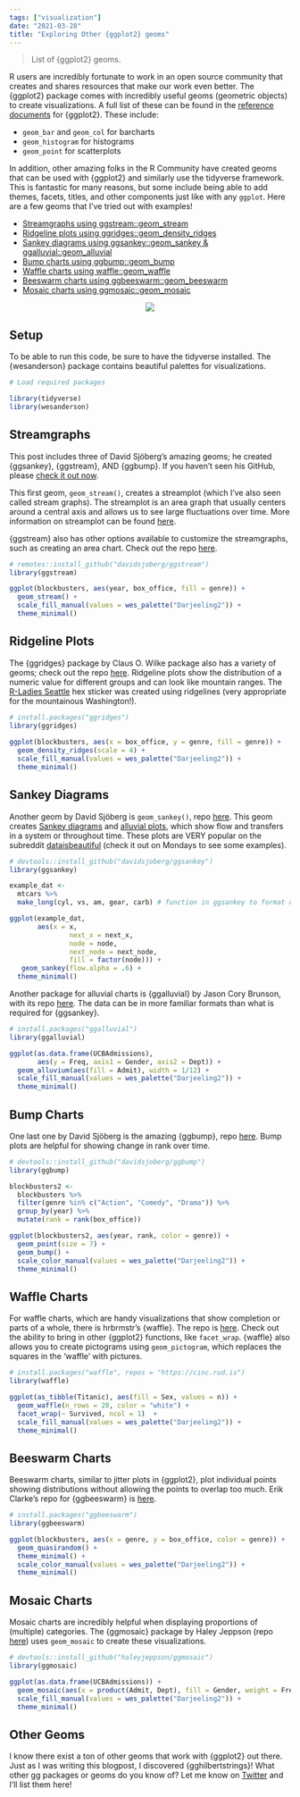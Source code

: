 ```yaml
---
tags: ["visualization"]
date: "2021-03-28"
title: "Exploring Other {ggplot2} geoms"
---
```


> List of {ggplot2} geoms.

<!--more-->

R users are incredibly fortunate to work in an open source community that creates and shares resources that make our work even better. The {ggplot2} package comes with incredibly useful geoms (geometric objects) to create visualizations. A full list of these can be found in the [reference documents](https://ggplot2.tidyverse.org/reference/) for {ggplot2}. These include:

* `geom_bar` and `geom_col` for barcharts
* `geom_histogram` for histograms
* `geom_point` for scatterplots

In addition, other amazing folks in the R Community have created geoms that can be used with {ggplot2} and similarly use the tidyverse framework. This is fantastic for many reasons, but some include being able to add themes, facets, titles, and other components just like with any `ggplot`. Here are a few geoms that I've tried out with examples!

* [Streamgraphs using ggstream::geom_stream](#streamgraphs)
* [Ridgeline plots using ggridges::geom_density_ridges](#ridgeline-plots)
* [Sankey diagrams using ggsankey::geom_sankey & ggalluvial::geom_alluvial](#sankey-diagrams)
* [Bump charts using ggbump::geom_bump](#bump-charts)
* [Waffle charts using waffle::geom_waffle](#waffle-charts)
* [Beeswarm charts using ggbeeswarm::geom_beeswarm](#beeswarm-charts)
* [Mosaic charts using ggmosaic::geom_mosaic](#mosaic-charts)

<center>
![](https://ivelasq.rbind.io/images/geoms.png)
</center>

## Setup

To be able to run this code, be sure to have the tidyverse installed. The {wesanderson} package contains beautiful palettes for visualizations.

```r
# Load required packages

library(tidyverse)
library(wesanderson)
```

## Streamgraphs

This post includes three of David Sjöberg's amazing geoms; he created {ggsankey}, {ggstream}, AND {ggbump}. If you haven't seen his GitHub, please [check it out now](https://github.com/davidsjoberg).

This first geom, `geom_stream()`, creates a streamplot (which I've also seen called stream graphs). The streamplot is an area graph that usually centers around a central axis and allows us to see large fluctuations over time. More information on streamplot can be found [here](https://en.wikipedia.org/wiki/Streamgraph).

{ggstream} also has other options available to customize the streamgraphs, such as creating an area chart. Check out the repo [here](https://github.com/davidsjoberg/ggstream).

```r
# remotes::install_github("davidsjoberg/ggstream")
library(ggstream)

ggplot(blockbusters, aes(year, box_office, fill = genre)) +
  geom_stream() +
  scale_fill_manual(values = wes_palette("Darjeeling2")) +
  theme_minimal()
```


## Ridgeline Plots

The {ggridges} package by Claus O. Wilke package also has a variety of geoms; check out the repo [here](https://github.com/wilkelab/ggridges). Ridgeline plots show the distribution of a numeric value for different groups and can look like mountain ranges. The [R-Ladies Seattle](https://www.meetup.com/rladies-seattle/) hex sticker was created using ridgelines (very appropriate for the mountainous Washington!).

```r
# install.packages("ggridges")
library(ggridges)
 
ggplot(blockbusters, aes(x = box_office, y = genre, fill = genre)) +
  geom_density_ridges(scale = 4) +
  scale_fill_manual(values = wes_palette("Darjeeling2")) +
  theme_minimal()
```

## Sankey Diagrams

Another geom by David Sjöberg is `geom_sankey()`, repo [here](https://github.com/davidsjoberg/ggsankey). This geom creates [Sankey diagrams](https://en.wikipedia.org/wiki/Sankey_diagram) and [alluvial plots](https://en.wikipedia.org/wiki/Alluvial_diagram), which show flow and transfers in a system or throughout time. These plots are VERY popular on the subreddit [dataisbeautiful](https://www.reddit.com/r/dataisbeautiful/) (check it out on Mondays to see some examples).

```r
# devtools::install_github("davidsjoberg/ggsankey")
library(ggsankey)

example_dat <-
  mtcars %>%
  make_long(cyl, vs, am, gear, carb) # function in ggsankey to format data correctly

ggplot(example_dat,
       aes(x = x, 
               next_x = next_x, 
               node = node, 
               next_node = next_node,
               fill = factor(node))) +
   geom_sankey(flow.alpha = .6) +
  theme_minimal()
```

Another package for alluvial charts is {ggalluvial} by Jason Cory Brunson, with its repo [here](https://corybrunson.github.io/ggalluvial/). The data can be in more familiar formats than what is required for {ggsankey}.

```r
# install.packages("ggalluvial")
library(ggalluvial)

ggplot(as.data.frame(UCBAdmissions),
       aes(y = Freq, axis1 = Gender, axis2 = Dept)) +
  geom_alluvium(aes(fill = Admit), width = 1/12) +
  scale_fill_manual(values = wes_palette("Darjeeling2")) +
  theme_minimal()
```

## Bump Charts

One last one by David Sjöberg is the amazing {ggbump}, repo [here](https://github.com/davidsjoberg/ggbump). Bump plots are helpful for showing change in rank over time.

```r
# devtools::install_github("davidsjoberg/ggbump")
library(ggbump)

blockbusters2 <-
  blockbusters %>% 
  filter(genre %in% c("Action", "Comedy", "Drama")) %>% 
  group_by(year) %>% 
  mutate(rank = rank(box_office))

ggplot(blockbusters2, aes(year, rank, color = genre)) +
  geom_point(size = 7) +
  geom_bump() +
  scale_color_manual(values = wes_palette("Darjeeling2")) +
  theme_minimal()
```


## Waffle Charts

For waffle charts, which are handy visualizations that show completion or parts of a whole, there is hrbrmstr's {waffle}. The repo is [here](https://github.com/hrbrmstr/waffle). Check out the ability to bring in other {ggplot2} functions, like `facet_wrap`. {waffle} also allows you to create pictograms using `geom_pictogram`, which replaces the squares in the 'waffle' with pictures.

```r
# install.packages("waffle", repos = "https://cinc.rud.is")
library(waffle)

ggplot(as_tibble(Titanic), aes(fill = Sex, values = n)) +
  geom_waffle(n_rows = 20, color = "white") +
  facet_wrap(~ Survived, ncol = 1)  +
  scale_fill_manual(values = wes_palette("Darjeeling2")) +
  theme_minimal()
```

## Beeswarm Charts

Beeswarm charts, similar to jitter plots in {ggplot2}, plot individual points showing distributions without allowing the points to overlap too much. Erik Clarke's repo for {ggbeeswarm} is [here](https://github.com/eclarke/ggbeeswarm).

```r
# install.packages("ggbeeswarm")
library(ggbeeswarm)

ggplot(blockbusters, aes(x = genre, y = box_office, color = genre)) + 
  geom_quasirandom() +
  theme_minimal() +
  scale_color_manual(values = wes_palette("Darjeeling2")) +
  theme_minimal()
```

## Mosaic Charts

Mosaic charts are incredibly helpful when displaying proportions of (multiple) categories. The {ggmosaic} package by Haley Jeppson (repo [here](https://github.com/haleyjeppson/ggmosaic)) uses `geom_mosaic` to create these visualizations.

```r
# devtools::install_github("haleyjeppson/ggmosaic")
library(ggmosaic)

ggplot(as.data.frame(UCBAdmissions)) +
  geom_mosaic(aes(x = product(Admit, Dept), fill = Gender, weight = Freq)) +
  scale_fill_manual(values = wes_palette("Darjeeling2")) +
  theme_minimal()
```

## Other Geoms

I know there exist a ton of other geoms that work with {ggplot2} out there. Just as I was writing this blogpost, I discovered {gghilbertstrings}! What other gg packages or geoms do you know of? Let me know on [Twitter](https://twitter.com/ivelasq3) and I'll list them here!